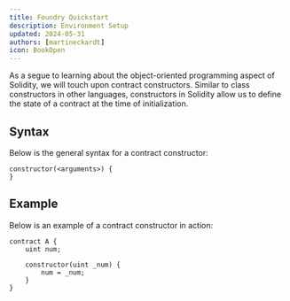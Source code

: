 ```yaml
---
title: Foundry Quickstart
description: Environment Setup
updated: 2024-05-31
authors: [martineckardt]
icon: BookOpen
---
```

As a segue to learning about the object-oriented programming aspect of Solidity, we will touch upon contract constructors. Similar to class constructors in other languages, constructors in Solidity allow us to define the state of a contract at the time of initialization.
## Syntax
Below is the general syntax for a contract constructor:

```solidity
constructor(<arguments>) {      
}
```
## Example
Below is an example of a contract constructor in action:

```solidity
contract A {
    uint num;
  
    constructor(uint _num) {
        num = _num;
    }
}
```